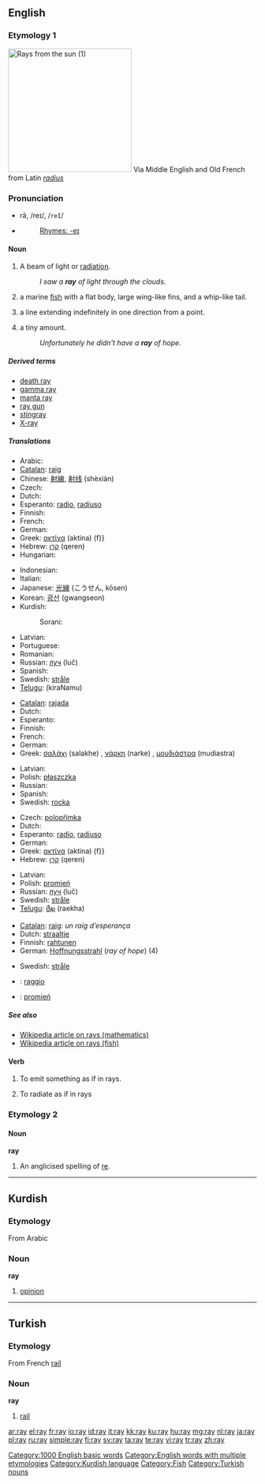 {{see|Ray}}
==English==

===Etymology 1===
[[Image:Crepuscular_rays_with_clouds_and_high_contrast_fg_FL.jpg|thumb|right|250px|Rays from the [[sun]] (1)]]
Via Middle English and Old French from Latin ''[[radius]]''

===Pronunciation===
* rā, /reɪ/, /<tt>reI</tt>/
* {{audio|en-us-ray.ogg|Audio (US)}}
*: [[Rhymes:English:-eɪ|Rhymes: -eɪ]]

====Noun====
{{en-noun}}

# A beam of light or [[radiation]].
#: ''I saw a '''ray''' of light through the clouds''.
# a marine [[fish]] with a flat body, large wing-like fins, and a whip-like tail.
# {{Mathematics}} a line extending indefinitely in one direction from a point.
# {{colloquial}} a tiny amount.
#: ''Unfortunately he didn't have a '''ray''' of hope''.

{{wikipedia}}

=====Derived terms=====
* [[death ray]]
* [[gamma ray]]
* [[manta ray]]
* [[ray gun]]
* [[stingray]]
* [[X-ray]]

=====Translations=====
{{trans-top|a beam of light or radiation}}
* Arabic: {{Arab|[[شعاع]]}} {{IPAchar|(šoʕāʕ)}} {{m}}
* [[Catalan]]: [[raig]] {{m}}
* Chinese: [[射線]], [[射线]] (shèxiàn)
* Czech: {{t-|cs|paprsek|m}}
* Dutch: {{t-|nl|straal|f}}
* Esperanto: [[radio]], [[radiuso]]
* Finnish: {{t+|fi|säde}}
* French: {{t+|fr|rayon|m}}
* German: {{t+|de|Strahl|m}}
* Greek: [[ακτίνα]] (aktina) (f}}
* Hebrew: [[קרן]] (qeren) {{f}}
* Hungarian: {{t+|hu|sugár}}
{{trans-mid}}
* Indonesian: {{t-|id|sinar|xs=Indonesian}}
* Italian: {{t+|it|raggio|m}}
* Japanese: [[光線]] (こうせん, kōsen)
* Korean: [[광선]] (gwangseon)
* Kurdish:
*: Sorani: {{t|ku|تشک|tr=tishk|sc=KUchar}}
* Latvian: {{t-|lv|stars|m|xs=Latvian}}
* Portuguese: {{t+|pt|raio|m}}
* Romanian: {{t-|ro|rază|f}}
* Russian: [[луч]] (luč) {{m}}
* Spanish: {{t+|es|rayo|m}}
* Swedish: [[stråle]] {{c}}
* [[Telugu]]: {{t|te|కిరణము|sc=Telu}}(kiraNamu)
{{trans-bottom}}

{{trans-top|a marine fish with a flat body, large wing-like fins, and a whip-like tail}}
* [[Catalan]]: [[rajada]]
* Dutch: {{t+|nl|rog|m}}
* Esperanto: {{t-|eo|rajo|xs=Esperanto}}
* Finnish: {{t+|fi|rausku}}
* French: {{t+|fr|raie|f}}
* German: {{t+|de|Rochen|m}}
* Greek: [[σαλάχι]] (salakhe) {{n}}, [[νάρκη]] (narke) {{f}}, [[μουδιάστρα]] (mudiastra) {{f}}
{{trans-mid}}
* Latvian: {{t-|lv|raja|f|xs=Latvian}}
* Polish: [[płaszczka]] {{f}}
* Russian: {{t+|ru|скат|m|tr=skat|sc=Cyrl}}
* Spanish: {{t+|es|raya}}
* Swedish: [[rocka]] {{c}}
{{trans-bottom}}

{{trans-top|(''Mathematics'')line extending indefinitely in one direction from a point}}
* Czech: [[polopřímka]] {{f}}
* Dutch: {{t-|nl|straal|f}}
* Esperanto: [[radio]], [[radiuso]]
* German: {{t+|de|Strahl|m}}
* Greek: [[ακτίνα]] (aktina) (f}}
* Hebrew: [[קרן]] (qeren) {{f}}
{{trans-mid}}
* Latvian: {{t-|lv|stars|m|xs=Latvian}}
* Polish: [[promień]] {{m}}
* Russian: [[луч]] (luč) {{m}}
* Swedish: [[stråle]] {{c}}
* [[Telugu]]: [[రేఖ]] (raekha)
{{trans-bottom}}

{{trans-top|(''colloquial'') tiny amount}}
* [[Catalan]]: [[raig]]: ''un raig d’esperança''
* Dutch: [[straaltje]] {{n}}
* Finnish: [[rahtunen]]
* German: [[Hoffnungsstrahl]] {{m}} (''ray of hope'') (4)
{{trans-mid}}
* Swedish: [[stråle]] {{c}}
{{trans-bottom}}

{{checktrans-top}}
* {{ttbc|Italian}}: [[raggio]] {{m}}
* {{ttbc|Polish}}: [[promień]] {{m}}
{{trans-bottom}}

=====See also=====
* [[w:Ray|Wikipedia article on rays (mathematics)]]
* [[w:Ray (fish)|Wikipedia article on rays (fish)]]

====Verb====
{{en-verb}}
# {{transitive}} To emit something as if in rays.
# {{intransitive}} To radiate as if in rays

===Etymology 2===

====Noun====
'''ray'''
# {{music}} An anglicised spelling of [[re]].

[[Category:1000 English basic words]]
[[Category:English words with multiple etymologies]]

----

==Kurdish==

===Etymology===
From Arabic

===Noun===
'''ray'''

# [[opinion]]

[[Category:Kurdish language]]

----

==Turkish==

===Etymology===
From French [[rail]]

===Noun===
'''ray'''

# [[rail]]

[[Category:Fish]]
[[Category:Turkish nouns]]

[[ar:ray]]
[[el:ray]]
[[fr:ray]]
[[io:ray]]
[[id:ray]]
[[it:ray]]
[[kk:ray]]
[[ku:ray]]
[[hu:ray]]
[[mg:ray]]
[[nl:ray]]
[[ja:ray]]
[[pl:ray]]
[[ru:ray]]
[[simple:ray]]
[[fi:ray]]
[[sv:ray]]
[[ta:ray]]
[[te:ray]]
[[vi:ray]]
[[tr:ray]]
[[zh:ray]]